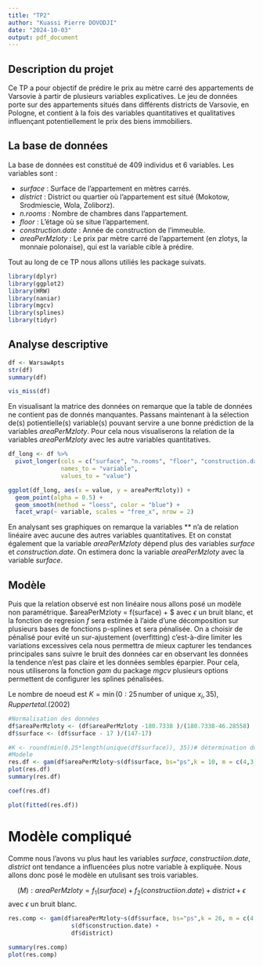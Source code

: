 ```yaml
---
title: "TP2"
author: "Kuassi Pierre DOVODJI"
date: "2024-10-03"
output: pdf_document
---
```


## Description du projet

Ce TP a pour objectif de prédire le prix au mètre carré des appartements de Varsovie à partir de plusieurs variables explicatives. Le jeu de données porte sur des appartements situés dans différents districts de Varsovie, en Pologne, et contient à la fois des variables quantitatives et qualitatives influençant potentiellement le prix des biens immobiliers.

## La base de données 

La base de données est constitué de 409 individus et 6 variables. Les variables sont : 

- *surface* : Surface de l'appartement en mètres carrés.
- *district* : District ou quartier où l'appartement est situé (Mokotow, Srodmiescie, Wola, Zoliborz).
- *n.rooms* : Nombre de chambres dans l'appartement.
- *floor* : L'étage où se situe l'appartement.
- *construction.date* : Année de construction de l'immeuble.
- *areaPerMzloty* : Le prix par mètre carré de l'appartement (en zlotys, la monnaie polonaise), qui est la variable cible à prédire.

Tout au long de ce TP nous allons utiliés les package suivats.

```r
library(dplyr)
library(ggplot2)
library(HRW)
library(naniar)
library(mgcv)
library(splines)
library(tidyr)
```


## Analyse descriptive

```r
df <- WarsawApts
str(df)
summary(df)
```

```r
vis_miss(df)
```

En visualisant la matrice des données on remarque que la table de données ne contient pas de donnés manquantes. Passans maintenant  à la sélection de(s) potientielle(s) variable(s) pouvant servire a une bonne prédiction de la variables *areaPerMzloty*. Pour cela nous visualiserons la relation de la variables *areaPerMzloty* avec les autre variables quantitatives.

```r
df_long <- df %>%
  pivot_longer(cols = c("surface", "n.rooms", "floor", "construction.date"),
               names_to = "variable", 
               values_to = "value")

ggplot(df_long, aes(x = value, y = areaPerMzloty)) +
  geom_point(alpha = 0.5) +  
  geom_smooth(method = "loess", color = "blue") +  
  facet_wrap(~ variable, scales = "free_x", nrow = 2) 
```

En analysant ses graphiques on remarque la variables ** n'a de relation linéaire avec aucune des autres variables quantitatives. Et on constat également que la variable *areaPerMzloty* dépend plus des variables *surface* et *construction.date*. On estimera donc la variable *areaPerMzloty* avec la variable *surface*.

## Modèle 

Puis que la relation observé est non linéaire nous allons posé un modèle non paramétrique. $areaPerMzloty = f(surface) + \epsilon $ avec $\epsilon$ un bruit blanc, et la fonction de regresion $f$ sera estimée à l’aide d’une décomposition sur plusieurs bases de fonctions p-splines et sera pénalisée. On a choisir de pénalisé pour evité un sur-ajustement (overfitting) c'est-à-dire limiter les variations excessives cela nous permettra de mieux capturer les tendances principales sans suivre le bruit des données car en observant les données la tendence n'est pas claire et les données sembles éparpier. Pour cela, nous utiliserons la fonction $gam$ du package $mgcv$ plusieurs options permettent de configurer les splines pénalisées.

Le nombre de noeud est $K = \min(0:25 \, \text{number of unique } x_i, \, 35)$,  $Ruppert et al. (2002)$ 


```r
#Normalisation des données
df$areaPerMzloty <- (df$areaPerMzloty -180.7338 )/(180.7338-46.28558)
df$surface <- (df$surface - 17 )/(147-17)
```

```r
#K <- round(min(0.25*length(unique(df$surface)), 35))# détermination du nombre de noeud
#Modele
res.df <- gam(df$areaPerMzloty~s(df$surface, bs="ps",k = 10, m = c(4,3)))
plot(res.df)
summary(res.df)
```

```r
coef(res.df)
```
```r
plot(fitted(res.df))
```

# Modèle compliqué

Comme nous l'avons vu plus haut les variables *surface*, *constructiion.date*, *district* ont tendance a influencées plus notre variable à expliquée. Nous allons donc posé le modèle en utulisant ses trois variables.

$$
(M) : areaPerMzloty = f_1(surface) + f_2(constructiion.date) + district + \epsilon 
$$ 
avec $\epsilon$ un bruit blanc. 

```r
res.comp <- gam(df$areaPerMzloty~s(df$surface, bs="ps",k = 26, m = c(4,3)) + 
                  s(df$construction.date) + 
                  df$district)

summary(res.comp)
plot(res.comp)
```
